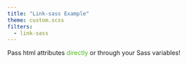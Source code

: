 ```yaml
---
title: "Link-sass Example"
theme: custom.scss
filters:
  - link-sass
---
```


Pass html attributes [directly]{style="color: #4CBB17;"} or through your [Sass variables]{style="color: $my-text-color"}!


